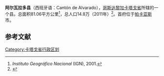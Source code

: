 {{expand|time=2015-03-02T12:13:07+00:00}}
{{Infobox settlement
| name                    = 阿尔瓦拉多县
| native_name             = Cantón de Alvarado
| settlement_type         = 县
| image_skyline           = 
| imagesize               = 
| image_caption           = 
| image_flag              = Bandera de Alvarado (Costa Rica).svg
| flag_size               = 
| image_shield            = Alvarado.canton.png
| shield_size             = 
| pushpin_map             = Costa Rica
| pushpin_label_position  = 
| pushpin_map_caption     = 在哥斯达黎加的位置
| latd  =9 |latm  =54  |lats  =57 |latNS  = N 
| longd =83   |longm =48 |longs =34 |longEW = W 
| coordinates_type        = region:ES_type:city
| coordinates_display     = inline,title
| image_map               = Costa Rica - Cartago - Alvarado.svg
| map_caption             = 在卡塔戈省的位置
| subdivision_type        = 国家
| subdivision_name        = 哥斯达黎加
| subdivision_type1       = [[哥斯达黎加行政区划|省]]
| subdivision_name1       = [[卡塔戈省|卡塔戈省]]
| area_total_km2          = 81.06
| elevation_m             = 1776
| population_total        = 14 312
| population_as_of        = 2011年
| population_density_km2  = auto
| postal_code             = 
| footnotes               = 
}}
'''阿尔瓦拉多县'''（西班牙语：Cantón de Alvarado），[[哥斯达黎加|哥斯达黎加]][[卡塔戈省|卡塔戈省]]所辖的一个县。总面积81.06平方公里<ref>''Instituto Geográfico Nacional'' (IGN), 2001.</ref>，总人口14.8万（2011年）<ref name="Censo">{{cite web |url=http://www.cipacdh.org/pdf/Resultados_Generales_Censo_2011.pdf |format=PDF |title=Resultados generales Censo Nacional de Población y Vivienda 2011 |editor=Instituto Nacional de Estadística y Censos |accessdate=2014年2月11日 |archive-date=2015年4月12日 |archive-url=https://web.archive.org/web/20150412063340/http://www.cipacdh.org/pdf/Resultados_Generales_Censo_2011.pdf |dead-url=no }}</ref>。首府位于[[帕卡亚斯|帕卡亚斯]]市。

==参考文献==
{{reflist}}

{{哥斯大黎加省份}}
[[Category:卡塔戈省行政区划|Category:卡塔戈省行政区划]]
